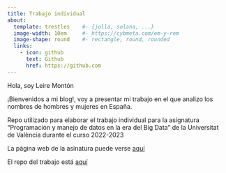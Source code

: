 ---
title: Trabajo individual
about:
  template: trestles    #- {jolla, solana, ...}
  image-width: 10em     #- https://cybmeta.com/em-y-rem
  image-shape: round    #- rectangle, round, rounded
  links:
    - icon: github
      text: Github
      href: https://github.com
---

Hola, soy Leire Montón

¡Bienvenidos a mi blog!, voy a presentar mi trabajo en el que analizo los nombres de hombres y mujeres en España.


Repo utilizado para elaborar el trabajo individual para la asignatura "Programación y manejo de datos en la era del Big Data" de la Universitat de València durante el curso 2022-2023



La página web de la asinatura puede verse [aquí](https://perezp44.github.io/intro-ds-22-23-web/07-trabajos_2022-23.html)



El repo del trabajo está [aquí](https://github.com/leiremonton)
